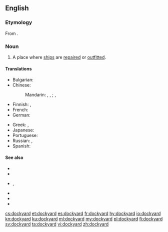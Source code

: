 ==English==

===Etymology===
From {{compound|dock|yard|lang=en}}.

===Noun===
{{en-noun}}

# A place where [[ship]]s are [[repair|repaired]] or [[outfit|outfitted]].

====Translations====
{{trans-top|ship repair place}}
* Bulgarian: {{t|bg|корабостроителница|f|tr=korabostroítelnica}}
* Chinese:
*: Mandarin: {{t+|cmn|船廠|sc=Hani}}, {{t+|cmn|船厂|tr=chuánchǎng|sc=Hani}}, {{t+|cmn|造船所|tr=zàochuánsuǒ|sc=Hani}};  {{t+|cmn|造船廠|sc=Hani}}, {{t+|cmn|造船厂|tr=zàochuánchǎng|sc=Hani}}
* Finnish: {{t+|fi|telakka}}, {{t|fi|huoltotelakka}}
* French: {{t+|fr|chantier naval|m}}
* German: {{t+|de|Werft|f}}
{{trans-mid}}
* Greek: {{t+|el|ναυπηγείο|n}}, {{t+|el|νεώριο|n}}
* Japanese: {{t|ja|造船所|tr=ぞうせんじょ, zōsensho|sc=Jpan}}
* Portuguese: {{t+|pt|estaleiro|m}}
* Russian: {{t|ru|судоремо́нтный заво́д|m}}, {{qualifier|судостроительная}} {{t+|ru|верфь|f}}
* Spanish: {{t+|es|astillero|m}}
{{trans-bottom}}

====See also====
* {{l|en|boatyard}}
* {{l|en|shipyard}}
* {{l|en|harbor}}, {{l|en|harbour}}
* {{l|en|marina}}
* {{l|en|port}}
* {{l|en|seaport}}

[[cs:dockyard]]
[[et:dockyard]]
[[es:dockyard]]
[[fr:dockyard]]
[[hy:dockyard]]
[[io:dockyard]]
[[kn:dockyard]]
[[ku:dockyard]]
[[ml:dockyard]]
[[my:dockyard]]
[[pl:dockyard]]
[[fi:dockyard]]
[[sv:dockyard]]
[[ta:dockyard]]
[[vi:dockyard]]
[[zh:dockyard]]